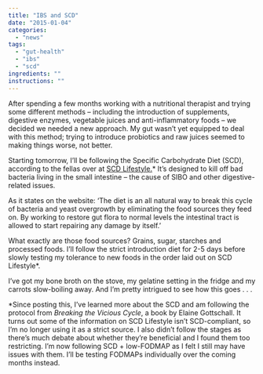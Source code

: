 ```yaml
---
title: "IBS and SCD"
date: "2015-01-04"
categories: 
  - "news"
tags: 
  - "gut-health"
  - "ibs"
  - "scd"
ingredients: ""
instructions: ""
---
```


After spending a few months working with a nutritional therapist and trying some different methods – including the introduction of supplements, digestive enzymes, vegetable juices and anti-inflammatory foods – we decided we needed a new approach. My gut wasn’t yet equipped to deal with this method; trying to introduce probiotics and raw juices seemed to making things worse, not better.

Starting tomorrow, I’ll be following the Specific Carbohydrate Diet (SCD), according to the fellas over at [SCD Lifestyle.](http://t.umblr.com/redirect?z=http%3A%2F%2Fscdlifestyle.com%2F&t=MDkzN2Q4ODU1OTU4NjdmYzBhYTA4YTkxZjI5MDkyZDI0OTJlNzdmMSxZMFcyZDJTaQ%3D%3D&b=t%3AVOYglxJ9sBHW8BFVroDfxQ&p=http%3A%2F%2Fcookingwithnothing.com%2Fpost%2F107121173776%2Fibs-and-scd&m=1)\* It’s designed to kill off bad bacteria living in the small intestine – the cause of SIBO and other digestive-related issues.

As it states on the website: ‘The diet is an all natural way to break this cycle of bacteria and yeast overgrowth by eliminating the food sources they feed on. By working to restore gut flora to normal levels the intestinal tract is allowed to start repairing any damage by itself.’

What exactly are those food sources? Grains, sugar, starches and processed foods. I’ll follow the strict introduction diet for 2-5 days before slowly testing my tolerance to new foods in the order laid out on SCD Lifestyle\*.

I’ve got my bone broth on the stove, my gelatine setting in the fridge and my carrots slow-boiling away. And I’m pretty intrigued to see how this goes . . .

\*Since posting this, I’ve learned more about the SCD and am following the protocol from _Breaking the Vicious Cycle_, a book by Elaine Gottschall. It turns out some of the information on SCD Lifestyle isn’t SCD-compliant, so I’m no longer using it as a strict source. I also didn’t follow the stages as there’s much debate about whether they’re beneficial and I found them too restricting. I’m now following SCD + low-FODMAP as I felt I still may have issues with them. I’ll be testing FODMAPs individually over the coming months instead.
